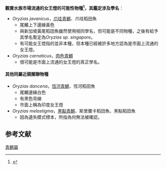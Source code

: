'''觀賞水族市場流通的女王燈的可能性物種<ref>{{cite web|author=顏聖紘|url=http://magical-creatures.blogspot.com/2011/01/2011-01-08.html|title=2011-01-08新進魚隻|publisher=奇獸飼育學|date=2011-01-08|accessdate=2018-11-03|archive-date=2018-11-03|archive-url=https://web.archive.org/web/20181103210256/http://magical-creatures.blogspot.com/2011/01/2011-01-08.html|dead-url=no}}</ref>，其鑑定涉及學名'''：
* ''Oryzias javanicus''，[[爪哇青鱂|爪哇青鱂]]、爪哇稻田魚
** 尾鰭上下邊緣黃色
** 與新加坡黃尾稻田魚雖然使用相同學名，但可能是不同物種，之後有給予其學名暫定為''Oryzias sp. singapore''。
** 有可能女王燈指的並非本種，但本種已經被許多地方認為是市面上流通的女王燈。
* ''Oryzias carnaticus''，[[肉色青鱂|肉色青鱂]]
** 很可能是市面上流通的女王燈的真正學名。

====其他同屬近親關聯物種====
* ''Oryzias dancena''，[[恆河青鱂|恆河青鱂]]、恆河稻田魚
** 尾鰭邊緣白色
** 有黑色背線
** 市面上稱為印度女王燈
* ''Oryzias melastigma''，[[黑點青鱂|黑點青鱂]]、斯里蘭卡稻田魚、黑點稻田魚
** 因為遺失模式標本，所指為何無法被確認。

==参考文献==
{{reflist}}
{{Taxonbar|from=Q1922600}}

[[Category:青鱂屬|青鱂屬]]